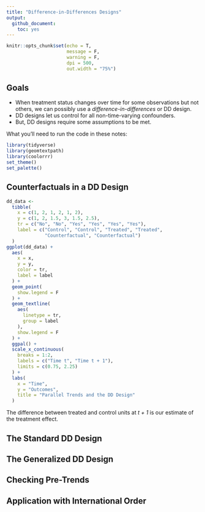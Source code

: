 ```yaml
---
title: "Difference-in-Differences Designs"
output: 
  github_document:
    toc: yes
---
```


```r
knitr::opts_chunk$set(echo = T,
                      message = F,
                      warning = F,
                      dpi = 500,
                      out.width = "75%")
```

## Goals

- When treatment status changes over time for some observations but not others, we can possibly use a *difference-in-differences* or DD design.
- DD designs let us control for all non-time-varying confounders.
- But, DD designs require some assumptions to be met.

What you'll need to run the code in these notes:
```r
library(tidyverse)
library(geomtextpath)
library(coolorrr)
set_theme()
set_palette()
```


## Counterfactuals in a DD Design

```r
dd_data <-
  tibble(
    x = c(1, 2, 1, 2, 1, 2),
    y = c(1, 2, 1.5, 3, 1.5, 2.5),
    tr = c("No", "No", "Yes", "Yes", "Yes", "Yes"),
    label = c("Control", "Control", "Treated", "Treated",
              "Counterfactual", "Counterfactual")
  )
ggplot(dd_data) +
  aes(
    x = x,
    y = y,
    color = tr,
    label = label
  ) +
  geom_point(
    show.legend = F
  ) +
  geom_textline(
    aes(
      linetype = tr, 
      group = label
    ),
    show.legend = F
  ) +
  ggpal() +
  scale_x_continuous(
    breaks = 1:2,
    labels = c("Time t", "Time t + 1"),
    limits = c(0.75, 2.25)
  ) +
  labs(
    x = "Time",
    y = "Outcomes",
    title = "Parallel Trends and the DD Design"
  )
```

The difference between treated and control units at *t + 1* is our estimate of the treatment effect.


## The Standard DD Design


## The Generalized DD Design


## Checking Pre-Trends


## Application with International Order